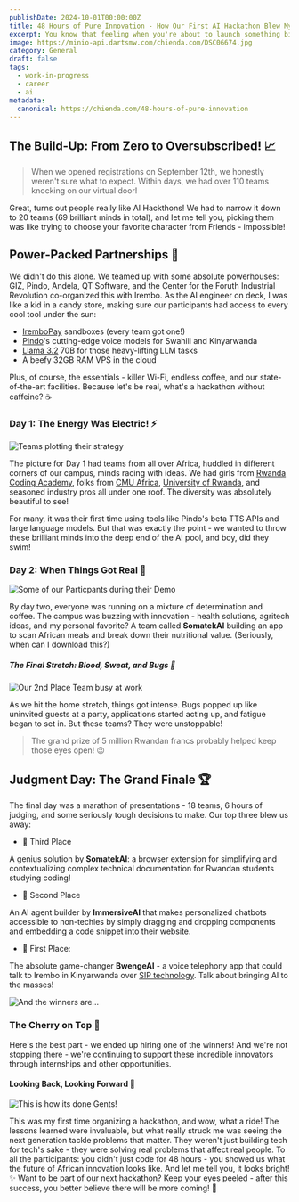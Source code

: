 ```yaml
---
publishDate: 2024-10-01T00:00:00Z
title: 48 Hours of Pure Innovation - How Our First AI Hackathon Blew My Mind! 🚀
excerpt: You know that feeling when you're about to launch something big, and your stomach is doing backflips? That was me before our first-ever AI hackathon at Irembo campus.
image: https://minio-api.dartsmw.com/chienda.com/DSC06674.jpg
category: General
draft: false
tags:
  - work-in-progress
  - career
  - ai
metadata:
  canonical: https://chienda.com/48-hours-of-pure-innovation
---
```


## The Build-Up: From Zero to Oversubscribed! 📈

> When we opened registrations on September 12th, we honestly weren't sure what to expect. Within days, we had over 110 teams knocking on our virtual door!

Great, turns out people really like AI Hackthons! We had to narrow it down to 20 teams (69 brilliant minds in total), and let me tell you, picking them was like trying to choose your favorite character from Friends - impossible!

## Power-Packed Partnerships 🤝

We didn't do this alone. We teamed up with some absolute powerhouses: GIZ, Pindo, Andela, QT Software, and the Center for the Foruth Industrial Revolution co-organized this with Irembo. As the AI engineer on deck, I was like a kid in a candy store, making sure our participants had access to every cool tool under the sun:

- [IremboPay](https://www.linkedin.com/showcase/irembopay/) sandboxes (every team got one!)
- [Pindo](https://pindo.ai/)'s cutting-edge voice models for Swahili and Kinyarwanda
- [Llama 3.2](https://www.llama.com/) 70B for those heavy-lifting LLM tasks
- A beefy 32GB RAM VPS in the cloud

Plus, of course, the essentials - killer Wi-Fi, endless coffee, and our state-of-the-art facilities. Because let's be real, what's a hackathon without caffeine? ☕

### Day 1: The Energy Was Electric! ⚡

![Teams plotting their strategy](https://minio-api.dartsmw.com/chienda.com/irembo-hackathon-rca.png)

The picture for Day 1 had teams from all over Africa, huddled in different corners of our campus, minds racing with ideas. We had girls from [Rwanda Coding Academy](https://www.rca.ac.rw/), folks from [CMU Africa](https://www.africa.engineering.cmu.edu/), [University of Rwanda](https://ur.ac.rw/), and seasoned industry pros all under one roof. The diversity was absolutely beautiful to see!

For many, it was their first time using tools like Pindo's beta TTS APIs and large language models. But that was exactly the point - we wanted to throw these brilliant minds into the deep end of the AI pool, and boy, did they swim!

### Day 2: When Things Got Real 💪

![Some of our Particpants during their Demo](https://minio-api.dartsmw.com/chienda.com/DSC06735.jpg)

By day two, everyone was running on a mixture of determination and coffee. The campus was buzzing with innovation - health solutions, agritech ideas, and my personal favorite? A team called **SomatekAI** building an app to scan African meals and break down their nutritional value. (Seriously, when can I download this?)

##### The Final Stretch: Blood, Sweat, and Bugs 🐛

![Our 2nd Place Team busy at work](https://minio-api.dartsmw.com/chienda.com/DSC06749.jpg)

As we hit the home stretch, things got intense. Bugs popped up like uninvited guests at a party, applications started acting up, and fatigue began to set in. But these teams? They were unstoppable!

> The grand prize of 5 million Rwandan francs probably helped keep those eyes open! 😉

## Judgment Day: The Grand Finale 🏆

The final day was a marathon of presentations - 18 teams, 6 hours of judging, and some seriously tough decisions to make. Our top three blew us away:

- 🥉 Third Place

A genius solution by **SomatekAI**: a browser extension for simplifying and contextualizing complex technical documentation for Rwandan students studying coding!

- 🥎 Second Place

An AI agent builder by **ImmersiveAI** that makes personalized chatbots accessible to non-techies by simply dragging and dropping components and embedding a code snippet into their website.

- 🥇 First Place:

The absolute game-changer **BwengeAI** - a voice telephony app that could talk to Irembo in Kinyarwanda over [SIP technology](https://www.sipforum.org/technology/sip-technology/). Talk about bringing AI to the masses!

![And the winners are...](https://minio-api.dartsmw.com/chienda.com/winning-teams.png)

### The Cherry on Top 🍒

Here's the best part - we ended up hiring one of the winners! And we're not stopping there - we're continuing to support these incredible innovators through internships and other opportunities.

#### Looking Back, Looking Forward 🌅

![This is how its done Gents!](https://minio-api.dartsmw.com/chienda.com/hackathon-pointing.png)

This was my first time organizing a hackathon, and wow, what a ride! The lessons learned were invaluable, but what really struck me was seeing the next generation tackle problems that matter. They weren't just building tech for tech's sake - they were solving real problems that affect real people.
To all the participants: you didn't just code for 48 hours - you showed us what the future of African innovation looks like. And let me tell you, it looks bright! ✨
Want to be part of our next hackathon? Keep your eyes peeled - after this success, you better believe there will be more coming! 🚀
